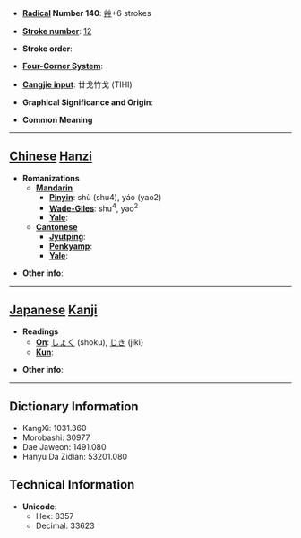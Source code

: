 * '''[[Wiktionary:Chinese radical index| Radical]] Number 140''': [[Wiktionary:Chinese radical index 艸|艸]]+6 strokes

* '''[[Wiktionary:Chinese total strokes index|Stroke number]]''': [[Wiktionary:Chinese total strokes index 12|12]]

* '''Stroke order''': 

* '''[[Wiktionary:Chinese four corner index|Four-Corner System]]''': 

* '''[[Wiktionary:Chinese Cangjie index|Cangjie input]]''': 廿戈竹戈 (TIHI)

* '''Graphical Significance and Origin''': 

* '''Common Meaning'''

----

== [[Chinese]] [[Hanzi]] ==

* '''Romanizations'''
** '''[[Mandarin]]'''
*** '''[[Pinyin]]''': shù (shu4), yáo (yao2)
*** '''[[Wade-Giles]]''': shu<sup>4</sup>, yao<sup>2</sup>
*** '''[[Yale]]''': 
** '''[[Cantonese]]'''
*** '''[[Jyutping]]''':
*** '''[[Penkyamp]]''': 
*** '''[[Yale]]''': 

* '''Other info''': 

----

== [[Japanese]] [[Kanji]] ==

* '''Readings'''
** '''[[On]]''': [[しょく]] (shoku), [[じき]] (jiki)
** '''[[Kun]]''': 

* '''Other info''':  

----

== Dictionary Information ==

* KangXi: 1031.360
* Morobashi: 30977
* Dae Jaweon: 1491.080
* Hanyu Da Zidian: 53201.080

== Technical Information ==

* '''Unicode''':
** Hex: 8357
** Decimal: 33623